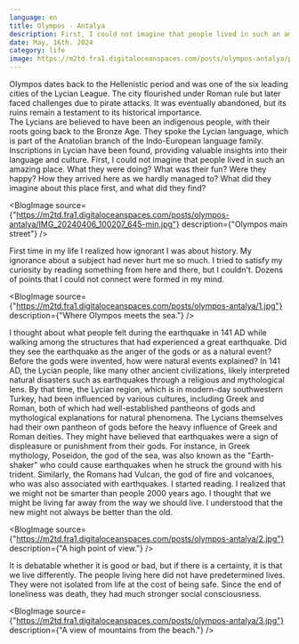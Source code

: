 ```yaml
---
language: en
title: Olympos - Antalya
description: First, I could not imagine that people lived in such an amazing place. What they were doing? What was their fun? Were they happy? How they arrived here as we hardly managed to? What did they imagine about this place first, and what did they find?
date: May, 16th. 2024
category: life
image: https://m2td.fra1.digitaloceanspaces.com/posts/olympos-antalya/pixel-art-lycians.png
---
```


<AIResponse>
  <Paragraph>
    Olympos dates back to the Hellenistic period and was one of the six leading cities of the Lycian League.
    The city flourished under Roman rule but later faced challenges due to pirate attacks.
    It was eventually abandoned, but its ruins remain a testament to its historical importance.
    <br />
    The Lycians are believed to have been an indigenous people, with their roots going back to the Bronze Age.
    They spoke the Lycian language, which is part of the Anatolian branch of the Indo-European language family.
    Inscriptions in Lycian have been found, providing valuable insights into their language and culture.
  </Paragraph>
</AIResponse>

<Paragraph>
First, I could not imagine that people lived in such an amazing place. What they were doing? What was their fun?
Were they happy? How they arrived here as we hardly managed to? What did they imagine about this place first, and what did they find?
</Paragraph>

<BlogImage source={"https://m2td.fra1.digitaloceanspaces.com/posts/olympos-antalya/IMG_20240406_100207_645-min.jpg"} description={"Olympos main street"} />

<Paragraph>
First time in my life I realized how ignorant I was about history.
My ignorance about a subject had never hurt me so much.
I tried to satisfy my curiosity by reading something from here and there, but I couldn't. Dozens of points that I could not connect were formed in my mind.
</Paragraph>

<BlogImage source={"https://m2td.fra1.digitaloceanspaces.com/posts/olympos-antalya/1.jpg"} description={"Where Olympos meets the sea."} />

<Paragraph>
I thought about what people felt during the earthquake in 141 AD while walking among the structures that had experienced a great earthquake.
Did they see the earthquake as the anger of the gods or as a natural event? Before the gods were invented, how were natural events explained?
</Paragraph>

<AIResponse>
  <Paragraph>
    In 141 AD, the Lycian people, like many other ancient civilizations, likely interpreted natural disasters such as earthquakes through a religious and mythological lens.
    By that time, the Lycian region, which is in modern-day southwestern Turkey, had been influenced by various cultures, including Greek and Roman, both of which had well-established pantheons of gods and mythological explanations for natural phenomena.
  </Paragraph>
  <Paragraph>
    The Lycians themselves had their own pantheon of gods before the heavy influence of Greek and Roman deities. They might have believed that earthquakes were a sign of displeasure or punishment from their gods.
    For instance, in Greek mythology, Poseidon, the god of the sea, was also known as the "Earth-shaker" who could cause earthquakes when he struck the ground with his trident. Similarly, the Romans had Vulcan, the god of fire and volcanoes, who was also associated with earthquakes.
  </Paragraph>
</AIResponse>

<Paragraph>
I started reading. I realized that we might not be smarter than people 2000 years ago.
I thought that we might be living far away from the way we should live. I understood that the new might not always be better than the old.
</Paragraph>

<BlogImage source={"https://m2td.fra1.digitaloceanspaces.com/posts/olympos-antalya/2.jpg"} description={"A high point of view."} />

<Paragraph>
It is debatable whether it is good or bad, but if there is a certainty, it is that we live differently.
The people living here did not have predetermined lives. They were not isolated from life at the cost of being safe.
Since the end of loneliness was death, they had much stronger social consciousness.
</Paragraph>

<BlogImage source={"https://m2td.fra1.digitaloceanspaces.com/posts/olympos-antalya/3.jpg"} description={"A view of mountains from the beach."} />